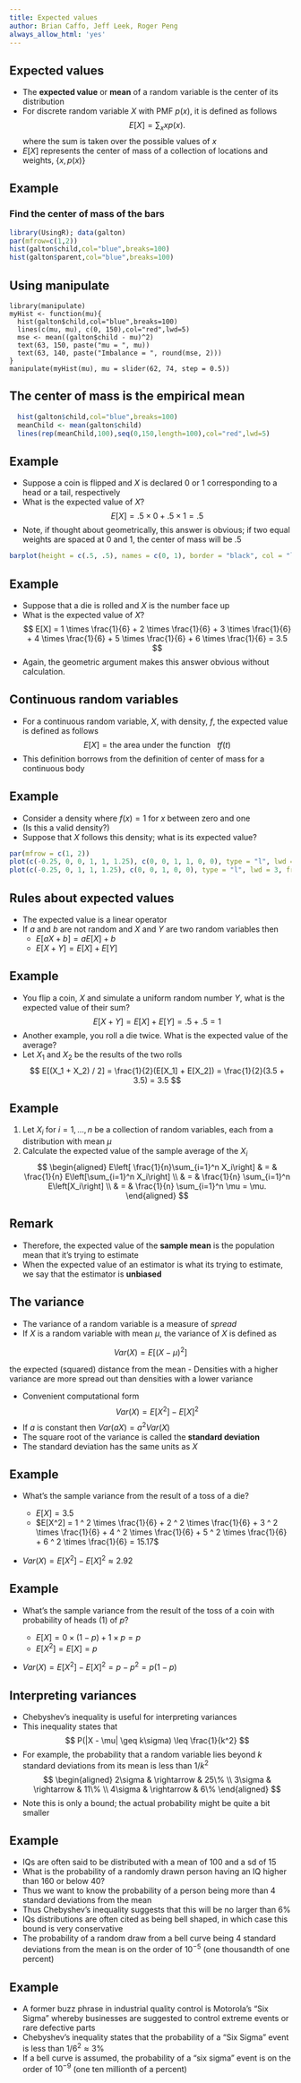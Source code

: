 ```yaml
---
title: Expected values
author: Brian Caffo, Jeff Leek, Roger Peng
always_allow_html: 'yes'
---
```

## Expected values

- The **expected value** or **mean** of a random variable is the center of its distribution
- For discrete random variable $X$ with PMF $p(x)$, it is defined as follows
    $$
    E[X] = \sum_x xp(x).
    $$
    where the sum is taken over the possible values of $x$
- $E[X]$ represents the center of mass of a collection of locations and weights, $\{x, p(x)\}$


## Example
### Find the center of mass of the bars
```r
library(UsingR); data(galton)
par(mfrow=c(1,2))
hist(galton$child,col="blue",breaks=100)
hist(galton$parent,col="blue",breaks=100)
```

## Using manipulate
```
library(manipulate)
myHist <- function(mu){
  hist(galton$child,col="blue",breaks=100)
  lines(c(mu, mu), c(0, 150),col="red",lwd=5)
  mse <- mean((galton$child - mu)^2)
  text(63, 150, paste("mu = ", mu))
  text(63, 140, paste("Imbalance = ", round(mse, 2)))
}
manipulate(myHist(mu), mu = slider(62, 74, step = 0.5))
```

## The center of mass is the empirical mean
```r
  hist(galton$child,col="blue",breaks=100)
  meanChild <- mean(galton$child)
  lines(rep(meanChild,100),seq(0,150,length=100),col="red",lwd=5)
```

## Example

- Suppose a coin is flipped and $X$ is declared $0$ or $1$ corresponding to a head or a tail, respectively
- What is the expected value of $X$? 
    $$
    E[X] = .5 \times 0 + .5 \times 1 = .5
    $$
- Note, if thought about geometrically, this answer is obvious; if two equal weights are spaced at 0 and 1, the center of mass will be $.5$

```r
barplot(height = c(.5, .5), names = c(0, 1), border = "black", col = "lightblue", space = .75)
```

## Example

- Suppose that a die is rolled and $X$ is the number face up
- What is the expected value of $X$?
    $$
    E[X] = 1 \times \frac{1}{6} + 2 \times \frac{1}{6} +
    3 \times \frac{1}{6} + 4 \times \frac{1}{6} +
    5 \times \frac{1}{6} + 6 \times \frac{1}{6} = 3.5
    $$
- Again, the geometric argument makes this answer obvious without calculation.


## Continuous random variables

- For a continuous random variable, $X$, with density, $f$, the expected
    value is defined as follows
    $$
    E[X] = \mbox{the area under the function}~~~ t f(t)
    $$
- This definition borrows from the definition of center of mass for a continuous body


## Example

- Consider a density where $f(x) = 1$ for $x$ between zero and one
- (Is this a valid density?)
- Suppose that $X$ follows this density; what is its expected value?  
```r
par(mfrow = c(1, 2))
plot(c(-0.25, 0, 0, 1, 1, 1.25), c(0, 0, 1, 1, 0, 0), type = "l", lwd = 3, frame = FALSE, xlab="", ylab = ""); title('f(t)')
plot(c(-0.25, 0, 1, 1, 1.25), c(0, 0, 1, 0, 0), type = "l", lwd = 3, frame = FALSE, xlab="", ylab = ""); title('t f(t)')
```


## Rules about expected values

- The expected value is a linear operator 
- If $a$ and $b$ are not random and $X$ and $Y$ are two random variables then
  - $E[aX + b] = a E[X] + b$
  - $E[X + Y] = E[X] + E[Y]$


## Example

- You flip a coin, $X$ and simulate a uniform random number $Y$, what is the expected value of their sum? 
    $$
    E[X + Y] = E[X] + E[Y] = .5 + .5 = 1
    $$ 
- Another example, you roll a die twice. What is the expected value of the average? 
- Let $X_1$ and $X_2$ be the results of the two rolls
    $$
    E[(X_1 + X_2) / 2] = \frac{1}{2}(E[X_1] + E[X_2])
    = \frac{1}{2}(3.5 + 3.5) = 3.5
    $$


## Example

1. Let $X_i$ for $i=1,\ldots,n$ be a collection of random variables, each from a distribution with mean $\mu$
2. Calculate the expected value of the sample average of the $X_i$
$$
  \begin{aligned}
    E\left[ \frac{1}{n}\sum_{i=1}^n X_i\right]
    & = & \frac{1}{n} E\left[\sum_{i=1}^n X_i\right] \\
    & = & \frac{1}{n} \sum_{i=1}^n E\left[X_i\right] \\
    & = & \frac{1}{n} \sum_{i=1}^n \mu =  \mu.
  \end{aligned}
$$


## Remark

- Therefore, the expected value of the **sample mean** is the population mean that it's trying to estimate
- When the expected value of an estimator is what its trying to estimate, we say that the estimator is **unbiased**


## The variance

- The variance of a random variable is a measure of *spread*
- If $X$ is a random variable with mean $\mu$, the variance of $X$ is defined as

$$
Var(X) = E[(X - \mu)^2]
$$
    
the expected (squared) distance from the mean
- Densities with a higher variance are more spread out than densities with a lower variance


- Convenient computational form
$$
Var(X) = E[X^2] - E[X]^2
$$
- If $a$ is constant then $Var(aX) = a^2 Var(X)$
- The square root of the variance is called the **standard deviation**
- The standard deviation has the same units as $X$


## Example

- What's the sample variance from the result of a toss of a die? 

  - $E[X] = 3.5$ 
  - $E[X^2] = 1 ^ 2 \times \frac{1}{6} + 2 ^ 2 \times \frac{1}{6} + 3 ^ 2 \times \frac{1}{6} + 4 ^ 2 \times \frac{1}{6} + 5 ^ 2 \times \frac{1}{6} + 6 ^ 2 \times \frac{1}{6} = 15.17$ 

- $Var(X) = E[X^2] - E[X]^2 \approx 2.92$


## Example

- What's the sample variance from the result of the toss of a coin with probability of heads (1) of $p$? 

  - $E[X] = 0 \times (1 - p) + 1 \times p = p$
  - $E[X^2] = E[X] = p$ 

- $Var(X) = E[X^2] - E[X]^2 = p - p^2 = p(1 - p)$


## Interpreting variances

- Chebyshev's inequality is useful for interpreting variances
- This inequality states that
$$
P(|X - \mu| \geq k\sigma) \leq \frac{1}{k^2}
$$
- For example, the probability that a random variable lies beyond $k$ standard deviations from its mean is less than $1/k^2$
$$
\begin{aligned}
    2\sigma & \rightarrow & 25\% \\
    3\sigma & \rightarrow & 11\% \\
    4\sigma & \rightarrow &  6\% 
\end{aligned}
$$
- Note this is only a bound; the actual probability might be quite a bit smaller


## Example

- IQs are often said to be distributed with a mean of $100$ and a sd of $15$
- What is the probability of a randomly drawn person having an IQ higher than $160$ or below $40$?
- Thus we want to know the probability of a person being more than $4$ standard deviations from the mean
- Thus Chebyshev's inequality suggests that this will be no larger than 6\%
- IQs distributions are often cited as being bell shaped, in which case this bound is very conservative
- The probability of a random draw from a bell curve being $4$ standard deviations from the mean is on the order of $10^{-5}$ (one thousandth of one percent)


## Example

- A former buzz phrase in industrial quality control is Motorola's "Six Sigma" whereby businesses are suggested to control extreme events or rare defective parts
- Chebyshev's inequality states that the probability of a "Six Sigma" event is less than $1/6^2 \approx 3\%$
- If a bell curve is assumed, the probability of a "six sigma" event is on the order of $10^{-9}$ (one ten millionth of a percent)


